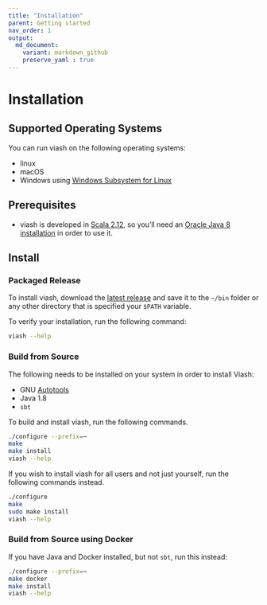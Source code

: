 ```yaml
---
title: "Installation"
parent: Getting started
nav_order: 1
output:
  md_document:
    variant: markdown_github
    preserve_yaml : true
---
```



# Installation


## Supported Operating Systems

You can run viash on the following operating systems:

- linux
- macOS
- Windows using [Windows Subsystem for Linux](https://docs.microsoft.com/en-us/windows/wsl/install-win10)

## Prerequisites

- viash is developed in [Scala 2.12](https://www.scala-lang.org/), so you'll need an [Oracle Java 8 installation](https://www.oracle.com/java/technologies/javase/javase-jdk8-downloads.html) in order to use it.

## Install

### Packaged Release

To install viash, download the [latest release](https://github.com/data-intuitive/viash/releases/latest) and save it to the `~/bin` folder or any other directory that is specified your `$PATH` variable.

To verify your installation, run the following command:

```bash
viash --help
```

### Build from Source

The following needs to be installed on your system in order to install Viash:

- GNU [Autotools](https://www.gnu.org/software/automake/manual/html_node/Autotools-Introduction.html#Autotools-Introduction)
- Java 1.8
- `sbt`

To build and install viash, run the following commands.
```bash
./configure --prefix=~
make
make install
viash --help
```

If you wish to install viash for all users and not just yourself, run the following commands instead.
```bash
./configure
make
sudo make install
viash --help
```

### Build from Source using Docker

If you have Java and Docker installed, but not `sbt`, run this instead:

```bash
./configure --prefix=~
make docker
make install
viash --help
```
